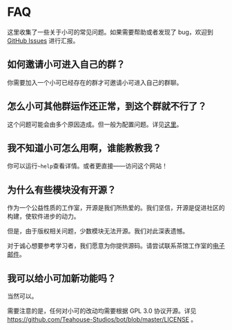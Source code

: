 # FAQ

这里收集了一些关于小可的常见问题。如果需要帮助或者发现了 bug，欢迎到 [GitHub Issues](https://github.com/SilianZ/akari-site/issues) 进行汇报。

## 如何邀请小可进入自己的群？

你需要加入一个小可已经存在的群才可邀请小可进入自己的群聊。

## 怎么小可其他群运作还正常，到这个群就不行了？

这个问题可能会由多个原因造成。但一般为配置问题。详见[这里](/docs/)。

## 我不知道小可怎么用啊，谁能教教我？

你可以运行`~help`查看详情。或者更直接——访问这个网站！

## 为什么有些模块没有开源？

作为一个公益性质的工作室，开源是我们所热爱的。我们坚信，开源是促进社区的构建，使软件进步的动力。

但是，由于版权相关问题，少数模块无法开源。我们对此深表遗憾。

对于诚心想要参考学习者，我们愿意为你提供源码。请尝试联系茶馆工作室的[电子邮件](mailto:admin@teahou.se)。

## 我可以给小可加新功能吗？

当然可以。

需要注意的是，任何对小可的改动均需要根据 GPL 3.0 协议开源。详见 https://github.com/Teahouse-Studios/bot/blob/master/LICENSE 。
